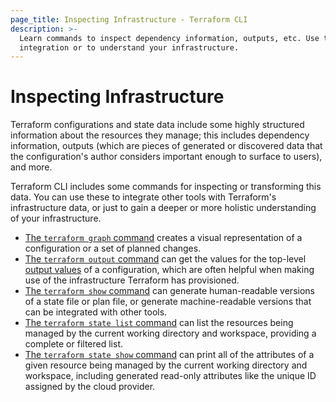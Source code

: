 ```yaml
---
page_title: Inspecting Infrastructure - Terraform CLI
description: >-
  Learn commands to inspect dependency information, outputs, etc. Use them for
  integration or to understand your infrastructure.
---
```


# Inspecting Infrastructure

Terraform configurations and state data include some highly structured
information about the resources they manage; this includes dependency
information, outputs (which are pieces of generated or discovered data that the
configuration's author considers important enough to surface to users), and
more.

Terraform CLI includes some commands for inspecting or transforming this data.
You can use these to integrate other tools with Terraform's infrastructure data,
or just to gain a deeper or more holistic understanding of your infrastructure.

- [The `terraform graph` command](/terraform/cli/commands/graph) creates a visual
  representation of a configuration or a set of planned changes.
- [The `terraform output` command](/terraform/cli/commands/output) can get the
  values for the top-level [output values](/terraform/language/values/outputs) of
  a configuration, which are often helpful when making use of the infrastructure
  Terraform has provisioned.
- [The `terraform show` command](/terraform/cli/commands/show) can generate
  human-readable versions of a state file or plan file, or generate
  machine-readable versions that can be integrated with other tools.
- [The `terraform state list` command](/terraform/cli/commands/state/list) can list
  the resources being managed by the current working directory and workspace,
  providing a complete or filtered list.
- [The `terraform state show` command](/terraform/cli/commands/state/show) can print
  all of the attributes of a given resource being managed by the current working
  directory and workspace, including generated read-only attributes like the
  unique ID assigned by the cloud provider.
